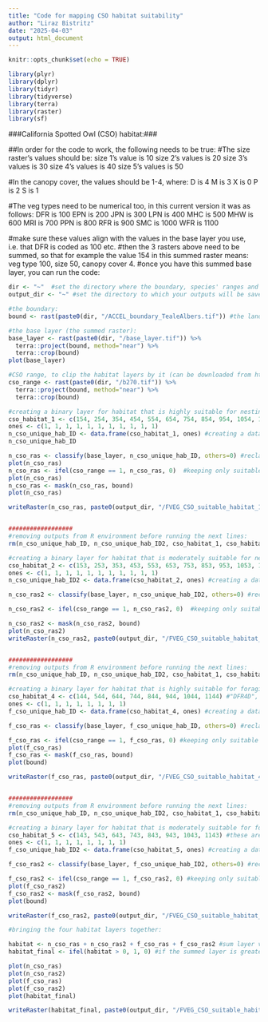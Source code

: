 ---
title: "Code for mapping CSO habitat suitability"
author: "Liraz Bistritz"
date: "2025-04-03"
output: html_document
---

```{r setup, include=FALSE}
knitr::opts_chunk$set(echo = TRUE)
```

```{r}
library(plyr)
library(dplyr)
library(tidyr)
library(tidyverse)
library(terra)
library(raster)
library(sf)
```

###California Spotted Owl (CSO) habitat:###

##In order for the code to work, the following needs to be true:
#The size raster's values should be:
size 1's value is 10
size 2's values is 20
size 3's values is 30
size 4's values is 40
size 5's values is 50

#In the canopy cover, the values should be 1-4, where:
D is 4
M	is 3
X	is 0
P	is 2
S is 1

#The veg types need to be numerical too, in this current version it was as follows:
DFR is 100
EPN is 200
JPN	is 300
LPN	is 400
MHC	is 500
MHW	is 600
MRI	is 700
PPN	is 800
RFR	is 900
SMC	is 1000
WFR is 1100

#make sure these values align with the values in the base layer you use, i.e. that DFR is coded as 100 etc.
#then the 3 rasters above need to be summed, so that for example the value 154 in this summed raster means: veg type 100, size 50, canopy cover 4.
#once you have this summed base layer, you can run the code:

```{r}
dir <- "~"  #set the directory where the boundary, species' ranges and base layer are located
output_dir <- "~" #set the directory to which your outputs will be saved

#the boundary:
bound <- rast(paste0(dir, "/ACCEL_boundary_TealeAlbers.tif")) #the landscape boundary raster

#the base layer (the summed raster):
base_layer <- rast(paste0(dir, "/base_layer.tif")) %>%
  terra::project(bound, method="near") %>%
  terra::crop(bound)
plot(base_layer)

#CSO range, to clip the habitat layers by it (can be downloaded from https://map.dfg.ca.gov/metadata/ds0897.html)
cso_range <- rast(paste0(dir, "/b270.tif")) %>%
  terra::project(bound, method="near") %>%
  terra::crop(bound)
```

```{r}
#creating a binary layer for habitat that is highly suitable for nesting:
cso_habitat_1 <- c(154, 254, 354, 454, 554, 654, 754, 854, 954, 1054, 1154) #these are: "DFR5D", "EPN5D", "JPN5D", "LPN5D", "MHC5D", "MHW5D", "MRI5D", "PPN5D", "RFR5D", "SMC5D", "WFR5D
ones <- c(1, 1, 1, 1, 1, 1, 1, 1, 1, 1, 1)
n_cso_unique_hab_ID <- data.frame(cso_habitat_1, ones) #creating a data frame
n_cso_unique_hab_ID

n_cso_ras <- classify(base_layer, n_cso_unique_hab_ID, others=0) #reclassifying the suitable values into 1, to create the binary habitat layer
plot(n_cso_ras)
n_cso_ras <- ifel(cso_range == 1, n_cso_ras, 0)  #keeping only suitable habitat within the CSO range
plot(n_cso_ras)
n_cso_ras <- mask(n_cso_ras, bound)
plot(n_cso_ras)

writeRaster(n_cso_ras, paste0(output_dir, "/FVEG_CSO_suitable_habitat_1.tif"), overwrite=T, datatype='INT1S') #saving the output


##################
#removing outputs from R environment before running the next lines:
rm(n_cso_unique_hab_ID, n_cso_unique_hab_ID2, cso_habitat_1, cso_habitat_2, cso_habitat_4, cso_habitat_5, cso_filt_final_5, f_cso_unique_hab_ID, f_cso_unique_hab_ID2)

#creating a binary layer for habitat that is moderately suitable for nesting:
cso_habitat_2 <- c(153, 253, 353, 453, 553, 653, 753, 853, 953, 1053, 1153) #these are: "DFR5M", "EPN5M", "JPN5M", "LPN5M", "MHC5M", "MHW5M", "MRI5M", "PPN5M", "RFR5M", "SMC5M", "WFR5M"
ones <- c(1, 1, 1, 1, 1, 1, 1, 1, 1, 1, 1)
n_cso_unique_hab_ID2 <- data.frame(cso_habitat_2, ones) #creating a data frame

n_cso_ras2 <- classify(base_layer, n_cso_unique_hab_ID2, others=0) #reclassifying the suitable values into 1, to create the binary habitat layer

n_cso_ras2 <- ifel(cso_range == 1, n_cso_ras2, 0)  #keeping only suitable habitat within the CSO range

n_cso_ras2 <- mask(n_cso_ras2, bound)
plot(n_cso_ras2)
writeRaster(n_cso_ras2, paste0(output_dir, "/FVEG_CSO_suitable_habitat_2.tif"), overwrite=T, datatype='INT1S') #saving the output


##################
#removing outputs from R environment before running the next lines:
rm(n_cso_unique_hab_ID, n_cso_unique_hab_ID2, cso_habitat_1, cso_habitat_2, cso_habitat_4, cso_habitat_5, cso_filt_final_5, f_cso_unique_hab_ID, f_cso_unique_hab_ID2)

#creating a binary layer for habitat that is highly suitable for foraging:
cso_habitat_4 <- c(144, 544, 644, 744, 844, 944, 1044, 1144) #"DFR4D", "MHC4D", "MHW4D", "MRI4D", "PPN4D", "RFR4D", "SMC4D", "WFR4D"
ones <- c(1, 1, 1, 1, 1, 1, 1, 1)
f_cso_unique_hab_ID <- data.frame(cso_habitat_4, ones) #creating a data frame

f_cso_ras <- classify(base_layer, f_cso_unique_hab_ID, others=0) #reclassifying the suitable values into 1, to create the binary habitat layer

f_cso_ras <- ifel(cso_range == 1, f_cso_ras, 0) #keeping only suitable habitat within the CSO range
plot(f_cso_ras)
f_cso_ras <- mask(f_cso_ras, bound)
plot(bound)

writeRaster(f_cso_ras, paste0(output_dir, "/FVEG_CSO_suitable_habitat_4.tif"), overwrite=T, datatype='INT1S') #saving the output


##################
#removing outputs from R environment before running the next lines:
rm(n_cso_unique_hab_ID, n_cso_unique_hab_ID2, cso_habitat_1, cso_habitat_2, cso_habitat_4, cso_habitat_5, cso_filt_final_5, f_cso_unique_hab_ID, f_cso_unique_hab_ID2)

#creating a binary layer for habitat that is moderately suitable for foraging:
cso_habitat_5 <- c(143, 543, 643, 743, 843, 943, 1043, 1143) #these are: "DFR4M", "MHC4M", "MHW4M", "MRI4M", "PPN4M", "RFR4M", "SMC4M", "WFR4M"
ones <- c(1, 1, 1, 1, 1, 1, 1, 1)
f_cso_unique_hab_ID2 <- data.frame(cso_habitat_5, ones) #creating a data frame

f_cso_ras2 <- classify(base_layer, f_cso_unique_hab_ID2, others=0) #reclassifying the suitable values into 1, to create the binary habitat layer

f_cso_ras2 <- ifel(cso_range == 1, f_cso_ras2, 0) #keeping only suitable habitat within the CSO range
plot(f_cso_ras2)
f_cso_ras2 <- mask(f_cso_ras2, bound)
plot(bound)

writeRaster(f_cso_ras2, paste0(output_dir, "/FVEG_CSO_suitable_habitat_5.tif"), overwrite=T, datatype='INT1S') #saving the output

```

```{r}
#bringing the four habitat layers together:

habitat <- n_cso_ras + n_cso_ras2 + f_cso_ras + f_cso_ras2 #sum layer values
habitat_final <- ifel(habitat > 0, 1, 0) #if the summed layer is greater than 0, classify the pixel as 1, otherwise, 0.

plot(n_cso_ras)
plot(n_cso_ras2)
plot(f_cso_ras)
plot(f_cso_ras2)
plot(habitat_final)

writeRaster(habitat_final, paste0(output_dir, "/FVEG_CSO_suitable_habitat_1245.tif"), overwrite=T, datatype='INT1S') #saving the output
```
